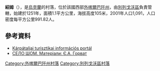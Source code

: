 {{coord|48|17|17|N|22|26|17|E|scale:30000|display=title}}

'''紹姆'''（{{lang-uk|Шом}}），是[[烏克蘭|烏克蘭]]的村落，位於該國西部[[外喀爾巴阡州|外喀爾巴阡州]]，由[[別列戈沃區|別列戈沃區]]負責管轄，始建於1251年，面積1.1平方公里，海拔高度105米，2001年人口1,091，人口密度每平方公里991.82人。

==參考資料==
* [http://www.karpataljaturizmus.info/advanced_search_result.php?language=hu&showMap=1&regions_id=0&pageID=139&ptID=4641 Kárpátaljai turisztikai információs portál] {{Wayback|url=http://www.karpataljaturizmus.info/advanced_search_result.php?language=hu&showMap=1&regions_id=0&pageID=139&ptID=4641 |date=20180310010237 }}
* [http://who-is-who.com.ua/bookmaket/msuzakarpattja/1/2/1.html СЕЛО ШОМ. Матеріали: Є.А. Горват]{{dead link|date=2018年4月 |bot=InternetArchiveBot |fix-attempted=yes }}

{{DEFAULTSORT:Шом}}

[[Category:外喀爾巴阡州村落|Category:外喀爾巴阡州村落]]
[[Category:別列戈沃區村落|Category:別列戈沃區村落]]


{{Zakarpattia-geo-stub}}
